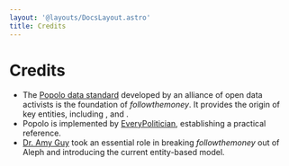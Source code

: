 ```yaml
---
layout: '@layouts/DocsLayout.astro'
title: Credits
---
```


# Credits

- The [Popolo data standard](https://www.popoloproject.com/) developed by an alliance of open data activists is the foundation of _followthemoney_. It provides the origin of key entities, including [](schema://Person), [](schema://Organization) and [](schema://Membership).
- Popolo is implemented by [EveryPolitician](http://everypolitician.org/), establishing a practical reference.
- [Dr. Amy Guy](http://rhiaro.co.uk/) took an essential role in breaking _followthemoney_ out of Aleph and introducing the current entity-based model.
